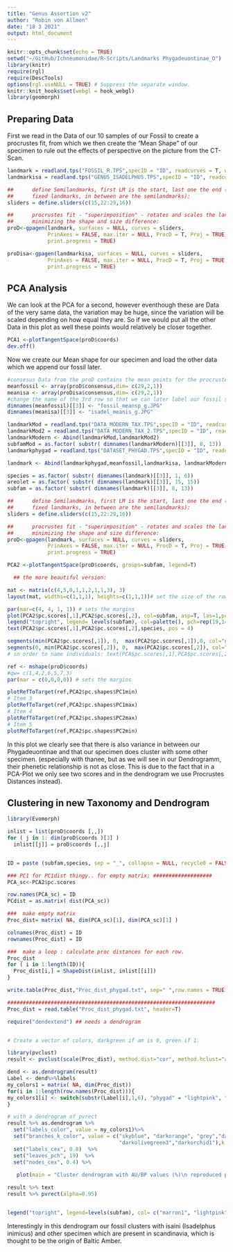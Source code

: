 ```yaml
---
title: "Genus Assertion v2"
author: "Robin von Allmen"
date: "18 3 2021"
output: html_document
---
```


```r
knitr::opts_chunk$set(echo = TRUE)
setwd("~/GitHub/Ichneumonidae/R-Scripts/Landmarks Phygadeuontinae_O")
library(knitr)
require(rgl)
require(DescTools)
options(rgl.useNULL = TRUE) # Suppress the separate window.
knitr::knit_hooks$set(webgl = hook_webgl)
library(geomorph)

```

## Preparing Data

First we read in the Data of our 10 samples of our Fossil to create a procrustes fit, from which we then create the "Mean Shape" of our specimen to rule out the effects of perspective on the picture from the CT-Scan. 

```r
landmark = readland.tps("FOSSIL_R.TPS",specID = "ID", readcurves = T, warnmsg = TRUE)
landmarkisa = readland.tps("GENUS_ISADELPHUS.TPS",specID = "ID", readcurves = T, warnmsg = TRUE)

##      define Semilandmarks, first LM is the start, last one the end (those are both
##      fixed landmarks, in between are the semilandmarks):
sliders = define.sliders(c(15,22:29,16))

##      procrustes fit - "superimposition" - rotates and scales the landmarks to their closest distance,
##      minimizing the shape and size difference:
proD<-gpagen(landmark, surfaces = NULL, curves = sliders,
             PrinAxes = FALSE, max.iter = NULL, ProcD = T, Proj = TRUE,
             print.progress = TRUE)

proDisa<-gpagen(landmarkisa, surfaces = NULL, curves = sliders,
             PrinAxes = FALSE, max.iter = NULL, ProcD = T, Proj = TRUE,
             print.progress = TRUE)

```

## PCA Analysis

We can look at the PCA for a second, however eventhough these are Data of the very same data, the variation may be huge, since the variation will be scaled depending on how equal they are. So if we would put all the other Data in this plot as well these points would relatively be closer together. 

```r
PCA1 <-plotTangentSpace(proD$coords)
dev.off()


```
Now we create our Mean shape for our specimen and load the other data which we append our fossil later.
```r
#consesus Data from the proD contains the mean points for the procrustes fit of the fossil versions.
meanfossil <- array(proD$consensus,dim= c(29,2,1))
meanisa <- array(proDisa$consensus,dim= c(29,2,1))
#change the name of the 3rd row so that we can later label our fossil specifically.
dimnames(meanfossil)[[3]] <- "fossil_meansp_g.JPG"
dimnames(meanisa)[[3]] <- "isadel_meanis_g.JPG"

landmarkMod = readland.tps("DATA_MODERN_TAX.TPS",specID = "ID", readcurves = T, warnmsg = TRUE)
landmarkMod2 = readland.tps("DATA_MODERN_TAX_2.TPS",specID = "ID", readcurves = T, warnmsg = TRUE)
landmarkModern <- Abind(landmarkMod,landmarkMod2)
subfamMod = as.factor( substr( dimnames(landmarkModern)[[3]], 8, 13))
landmarkphygad = readland.tps("DATASET_PHYGAD.TPS",specID = "ID", readcurves = T, warnmsg = TRUE)

landmark <- Abind(landmarkphygad,meanfossil,landmarkisa, landmarkModern[,,subfamMod %in% "phygad"])

species = as.factor( substr( dimnames(landmark)[[3]], 1, 6))
areolet = as.factor( substr( dimnames(landmark)[[3]], 15, 15))
subfam = as.factor( substr( dimnames(landmark)[[3]], 8, 13))

##      define Semilandmarks, first LM is the start, last one the end (those are both
##      fixed landmarks, in between are the semilandmarks):
sliders = define.sliders(c(15,22:29,16))

##      procrustes fit - "superimposition" - rotates and scales the landmarks to their closest distance,
##      minimizing the shape and size difference:
proD<-gpagen(landmark, surfaces = NULL, curves = sliders,
             PrinAxes = FALSE, max.iter = NULL, ProcD = T, Proj = TRUE,
             print.progress = TRUE)

PCA2 <-plotTangentSpace(proD$coords, groups=subfam, legend=T)
```

```r
  ## the more beautiful version:

mat <- matrix(c(4,5,0,1,1,2,1,1,3), 3)
layout(mat, widths=c(1,1,1), heights=c(1,1,1))# set the size of the rows and columns

par(mar=c(4, 4, 1, 1)) # sets the margins
plot(PCA2$pc.scores[,1],PCA2$pc.scores[,2], col=subfam, asp=T, las=1,pch=16, cex=2.5)
legend("topright", legend= levels(subfam), col=palette(), pch=rep(19,14) )
text(PCA2$pc.scores[,1],PCA2$pc.scores[,2],species, pos = 4)

segments(min(PCA2$pc.scores[,1]), 0,  max(PCA2$pc.scores[,1]),0, col="grey", lty="dashed")
segments(0, min(PCA2$pc.scores[,2]), 0,  max(PCA2$pc.scores[,2]), col="grey", lty="dashed")
# in order to name individuals: text(PCA$pc.scores[,1],PCA$pc.scores[,2], species)

ref <- mshape(proD$coords)
#qw= c(1,4,2,6,5,7,3)
par(mar = c(0,0,0,0)) # sets the margins

plotRefToTarget(ref,PCA2$pc.shapes$PC1min)
# Item 3
plotRefToTarget(ref,PCA2$pc.shapes$PC1max)
# Item 4
plotRefToTarget(ref,PCA2$pc.shapes$PC2max)
# Item 5
plotRefToTarget(ref,PCA2$pc.shapes$PC2min)
```

In this plot we clearly see that there is also variance in between our Phygadeuontinae and that our specimen does cluster with some other specimen. (especially with thanee, but as we will see in our Dendrogramm, their phenetic relationship is not as close. This is due to the fact that in a PCA-Plot we only see two scores and in the dendrogram we use Procrustes Distances instead).

## Clustering in new Taxonomy and Dendrogram

```r
library(Evomorph)

inlist = list(proD$coords [,,])
for ( j in 1: dim(proD$coords )[3] )
  inlist[[j]] = proD$coords [,,j]


ID = paste (subfam,species, sep = "_", collapse = NULL, recycle0 = FALSE)

### PC1 for PC1dist thingy.. for empty matrix: ###################
PCA_sc<-PCA2$pc.scores

row.names(PCA_sc) = ID
PCdist = as.matrix( dist(PCA_sc))

###  make empty matrix 
Proc_dist= matrix( NA, dim(PCA_sc)[1], dim(PCA_sc)[1] )

colnames(Proc_dist) = ID
rownames(Proc_dist) = ID

###  make a loop : calculate proc distances for each row. 
Proc_dist
for ( i in 1:length(ID)){
  Proc_dist[i,] = ShapeDist(inlist, inlist[[i]])
}

write.table(Proc_dist,"Proc_dist_phygad.txt", sep=" ",row.names = TRUE, col.names = TRUE)

###################################################################
Proc_dist = read.table("Proc_dist_phygad.txt", header=T)

```


```r


require("dendextend") ## needs a dendrogram


# Create a vector of colors, darkgreen if am is 0, green if 1.

library(pvclust)
result <- pvclust(scale(Proc_dist), method.dist="cor", method.hclust="average", nboot=1200)

dend <- as.dendrogram(result)
Label <- dend%>%labels
my_colors1 = matrix( NA, dim(Proc_dist))
for(i in 1:length(row.names(Proc_dist))){
my_colors1[i] <- switch(substr(Label[i],1,6), "phygad" = "lightpink", "meansp" = "maroon1", "meanis" = "mediumorchid1")
}

# with a dendrogram of pvrect
result %>% as.dendrogram %>%
  set("labels_color", value = my_colors1)%>%
  set("branches_k_color", value = c("skyblue", "darkorange", "grey","darkorange4","deepskyblue4",
                                    "darkolivegreen3","darkorchid1"),k =7) %>%
  set("labels_cex", 0.8)  %>%
  set("leaves_pch", 19)  %>% 
  set("nodes_cex", 0.4) %>%
  
   plot(main = "Cluster dendrogram with AU/BP values (%)\n reproduced plot with dendrogram", axes = FALSE)

result %>% text
result %>% pvrect(alpha=0.95)


legend("topright", legend=levels(subfam), col= c("marron1", "lightpink"), pch=15, cex = 2)


```

 Interestingly in this dendrogram our fossil clusters with isaini (Isadelphus inimicus) and other specimen which are present in scandinavia, which is thought to be the origin of Baltic Amber. 
